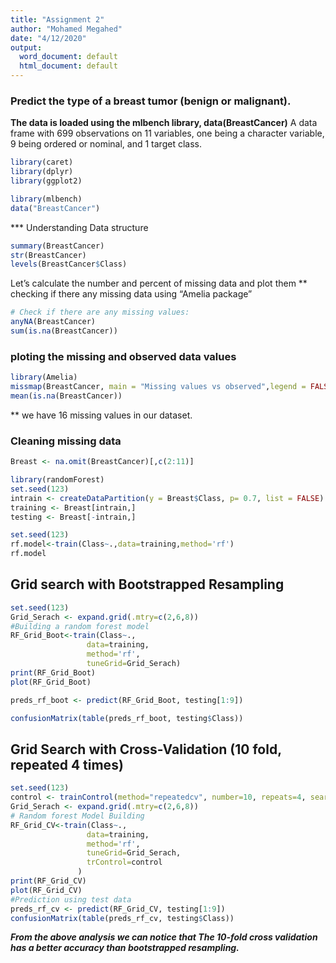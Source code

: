 ---
title: "Assignment 2"
author: "Mohamed Megahed"
date: "4/12/2020"
output:
  word_document: default
  html_document: default
---

### Predict the type of a breast tumor (benign or malignant). 
**The data is loaded using the mlbench library, data(BreastCancer)**
A data frame with 699 observations on 11 variables, one being a character variable, 9 being ordered or nominal, and 1 target class.

```{r}
library(caret)
library(dplyr)
library(ggplot2)
```


```{r setup, include=FALSE}
library(mlbench)
data("BreastCancer")

```

*** Understanding Data structure
```{r}
summary(BreastCancer)
str(BreastCancer)
levels(BreastCancer$Class)
```

Let's calculate the number and percent of missing data and plot them
** checking if there any missing data using "Amelia package"
```{r}
# Check if there are any missing values:
anyNA(BreastCancer)
sum(is.na(BreastCancer))
```

### ploting the missing and observed data values
```{r, fig.height=7, fig.width=15}
library(Amelia)
missmap(BreastCancer, main = "Missing values vs observed",legend = FALSE)
mean(is.na(BreastCancer))
```
** we have 16 missing values in our dataset.

### Cleaning missing data
```{r}
Breast <- na.omit(BreastCancer)[,c(2:11)]
```

```{r}
library(randomForest)
set.seed(123)
intrain <- createDataPartition(y = Breast$Class, p= 0.7, list = FALSE)
training <- Breast[intrain,]
testing <- Breast[-intrain,]
```

```{r}
set.seed(123)
rf.model<-train(Class~.,data=training,method='rf')
rf.model
```

## Grid search with Bootstrapped Resampling
```{r}
set.seed(123)
Grid_Serach <- expand.grid(.mtry=c(2,6,8))
#Building a random forest model
RF_Grid_Boot<-train(Class~.,
                 data=training,
                 method='rf',
                 tuneGrid=Grid_Serach)
print(RF_Grid_Boot)
plot(RF_Grid_Boot)

preds_rf_boot <- predict(RF_Grid_Boot, testing[1:9])              

confusionMatrix(table(preds_rf_boot, testing$Class))
```

## Grid Search with Cross-Validation (10 fold, repeated 4 times)
```{r}
set.seed(123)
control <- trainControl(method="repeatedcv", number=10, repeats=4, search="grid")
Grid_Serach <- expand.grid(.mtry=c(2,6,8))
# Random forest Model Building
RF_Grid_CV<-train(Class~.,
                 data=training,
                 method='rf',
                 tuneGrid=Grid_Serach,
                 trControl=control
               )
print(RF_Grid_CV)
plot(RF_Grid_CV)
#Prediction using test data
preds_rf_cv <- predict(RF_Grid_CV, testing[1:9])              
confusionMatrix(table(preds_rf_cv, testing$Class))
```
***From the above analysis we can notice that  The 10-fold cross validation has a better accuracy than bootstrapped resampling.***